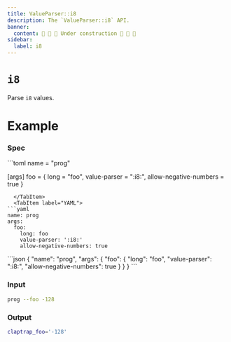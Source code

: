 ```yaml
---
title: ValueParser::i8
description: The `ValueParser::i8` API.
banner:
  content: 🚧 🚧 🚧 Under construction 🚧 🚧 🚧
sidebar:
  label: i8
---
```



# `i8` <LinkButton href="https://docs.rs/clap/latest/clap/value_parser/fn.i8.html" icon="open-book" variant="minimal"></LinkButton>

<Badge text="since 0.1.0" size="small" />

Parse `i8` values.

# Example

### Spec

<Tabs syncKey="format">
  <TabItem label="TOML">
```toml
name = "prog"

[args]
foo = { long = "foo", value-parser = ":i8:", allow-negative-numbers = true }
```
  </TabItem>
  <TabItem label="YAML">
```yaml
name: prog
args:
  foo:
    long: foo
    value-parser: ':i8:'
    allow-negative-numbers: true
```
  </TabItem>
  <TabItem label="JSON">
```json
{
  "name": "prog",
  "args": {
    "foo": {
      "long": "foo",
      "value-parser": ":i8:",
      "allow-negative-numbers": true
    }
  }
}
```
  </TabItem>
</Tabs>

### Input

```bash
prog --foo -128
```

### Output

```bash
claptrap_foo='-128'
```
